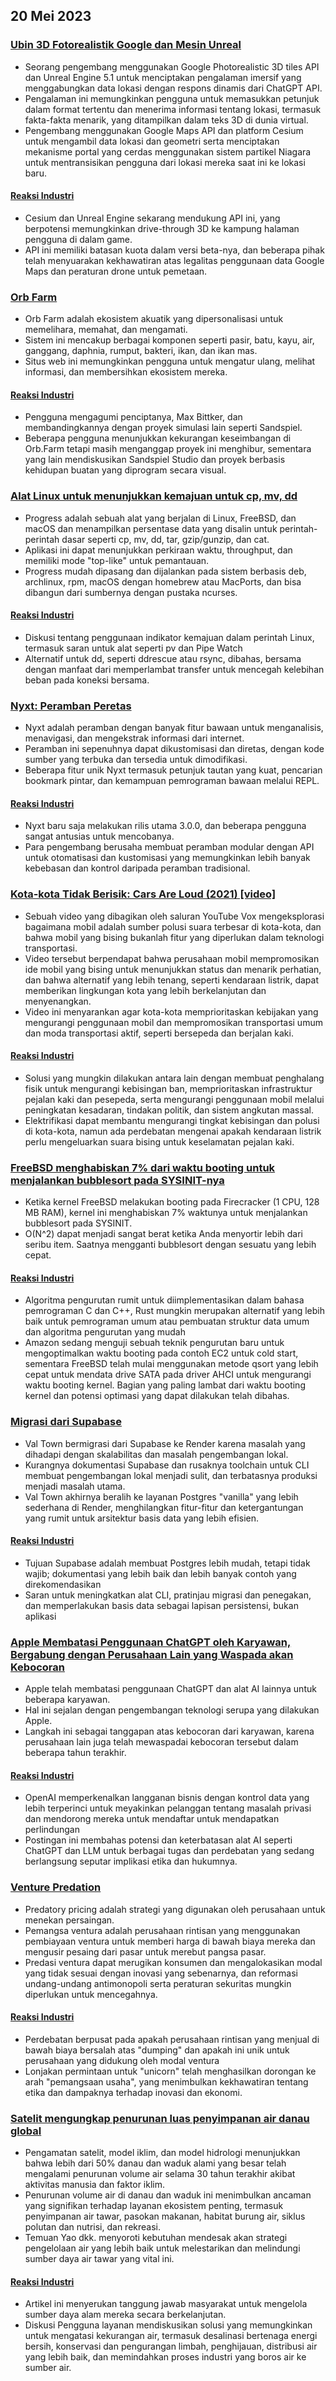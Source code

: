 

<CallToAction />

<Steps>

## 20 Mei 2023

### [Ubin 3D Fotorealistik Google dan Mesin Unreal](https://nilsbakker.nl/portfolio/3d-tiles/)

- Seorang pengembang menggunakan Google Photorealistic 3D tiles API dan Unreal Engine 5.1 untuk menciptakan pengalaman imersif yang menggabungkan data lokasi dengan respons dinamis dari ChatGPT API.
- Pengalaman ini memungkinkan pengguna untuk memasukkan petunjuk dalam format tertentu dan menerima informasi tentang lokasi, termasuk fakta-fakta menarik, yang ditampilkan dalam teks 3D di dunia virtual.
- Pengembang menggunakan Google Maps API dan platform Cesium untuk mengambil data lokasi dan geometri serta menciptakan mekanisme portal yang cerdas menggunakan sistem partikel Niagara untuk mentransisikan pengguna dari lokasi mereka saat ini ke lokasi baru.

#### [Reaksi Industri](http://news.ycombinator.com/item?id=36000631)

- Cesium dan Unreal Engine sekarang mendukung API ini, yang berpotensi memungkinkan drive-through 3D ke kampung halaman pengguna di dalam game.
- API ini memiliki batasan kuota dalam versi beta-nya, dan beberapa pihak telah menyuarakan kekhawatiran atas legalitas penggunaan data Google Maps dan peraturan drone untuk pemetaan.

### [Orb Farm](https://orb.farm/)

- Orb Farm adalah ekosistem akuatik yang dipersonalisasi untuk memelihara, memahat, dan mengamati.
- Sistem ini mencakup berbagai komponen seperti pasir, batu, kayu, air, ganggang, daphnia, rumput, bakteri, ikan, dan ikan mas.
- Situs web ini memungkinkan pengguna untuk mengatur ulang, melihat informasi, dan membersihkan ekosistem mereka.

#### [Reaksi Industri](http://news.ycombinator.com/item?id=35999835)

- Pengguna mengagumi penciptanya, Max Bittker, dan membandingkannya dengan proyek simulasi lain seperti Sandspiel.
- Beberapa pengguna menunjukkan kekurangan keseimbangan di Orb.Farm tetapi masih menganggap proyek ini menghibur, sementara yang lain mendiskusikan Sandspiel Studio dan proyek berbasis kehidupan buatan yang diprogram secara visual.

### [Alat Linux untuk menunjukkan kemajuan untuk cp, mv, dd](https://github.com/Xfennec/progress)

- Progress adalah sebuah alat yang berjalan di Linux, FreeBSD, dan macOS dan menampilkan persentase data yang disalin untuk perintah-perintah dasar seperti cp, mv, dd, tar, gzip/gunzip, dan cat.
- Aplikasi ini dapat menunjukkan perkiraan waktu, throughput, dan memiliki mode "top-like" untuk pemantauan.
- Progress mudah dipasang dan dijalankan pada sistem berbasis deb, archlinux, rpm, macOS dengan homebrew atau MacPorts, dan bisa dibangun dari sumbernya dengan pustaka ncurses.

#### [Reaksi Industri](http://news.ycombinator.com/item?id=36000407)

- Diskusi tentang penggunaan indikator kemajuan dalam perintah Linux, termasuk saran untuk alat seperti pv dan Pipe Watch
- Alternatif untuk dd, seperti ddrescue atau rsync, dibahas, bersama dengan manfaat dari memperlambat transfer untuk mencegah kelebihan beban pada koneksi bersama.

### [Nyxt: Peramban Peretas](https://nyxt.atlas.engineer/)

- Nyxt adalah peramban dengan banyak fitur bawaan untuk menganalisis, menavigasi, dan mengekstrak informasi dari internet.
- Peramban ini sepenuhnya dapat dikustomisasi dan diretas, dengan kode sumber yang terbuka dan tersedia untuk dimodifikasi.
- Beberapa fitur unik Nyxt termasuk petunjuk tautan yang kuat, pencarian bookmark pintar, dan kemampuan pemrograman bawaan melalui REPL.

#### [Reaksi Industri](http://news.ycombinator.com/item?id=36006423)

- Nyxt baru saja melakukan rilis utama 3.0.0, dan beberapa pengguna sangat antusias untuk mencobanya.
- Para pengembang berusaha membuat peramban modular dengan API untuk otomatisasi dan kustomisasi yang memungkinkan lebih banyak kebebasan dan kontrol daripada peramban tradisional.

### [Kota-kota Tidak Berisik: Cars Are Loud (2021) [video]](https://www.youtube.com/watch?v=CTV-wwszGw8)

- Sebuah video yang dibagikan oleh saluran YouTube Vox mengeksplorasi bagaimana mobil adalah sumber polusi suara terbesar di kota-kota, dan bahwa mobil yang bising bukanlah fitur yang diperlukan dalam teknologi transportasi.
- Video tersebut berpendapat bahwa perusahaan mobil mempromosikan ide mobil yang bising untuk menunjukkan status dan menarik perhatian, dan bahwa alternatif yang lebih tenang, seperti kendaraan listrik, dapat memberikan lingkungan kota yang lebih berkelanjutan dan menyenangkan.
- Video ini menyarankan agar kota-kota memprioritaskan kebijakan yang mengurangi penggunaan mobil dan mempromosikan transportasi umum dan moda transportasi aktif, seperti bersepeda dan berjalan kaki.

#### [Reaksi Industri](http://news.ycombinator.com/item?id=35999950)

- Solusi yang mungkin dilakukan antara lain dengan membuat penghalang fisik untuk mengurangi kebisingan ban, memprioritaskan infrastruktur pejalan kaki dan pesepeda, serta mengurangi penggunaan mobil melalui peningkatan kesadaran, tindakan politik, dan sistem angkutan massal.
- Elektrifikasi dapat membantu mengurangi tingkat kebisingan dan polusi di kota-kota, namun ada perdebatan mengenai apakah kendaraan listrik perlu mengeluarkan suara bising untuk keselamatan pejalan kaki.

### [FreeBSD menghabiskan 7% dari waktu booting untuk menjalankan bubblesort pada SYSINIT-nya](https://twitter.com/cperciva/status/1659558311920914432)

- Ketika kernel FreeBSD melakukan booting pada Firecracker (1 CPU, 128 MB RAM), kernel ini menghabiskan 7% waktunya untuk menjalankan bubblesort pada SYSINIT.
- O(N^2) dapat menjadi sangat berat ketika Anda menyortir lebih dari seribu item. Saatnya mengganti bubblesort dengan sesuatu yang lebih cepat.

#### [Reaksi Industri](http://news.ycombinator.com/item?id=36002574)

- Algoritma pengurutan rumit untuk diimplementasikan dalam bahasa pemrograman C dan C++, Rust mungkin merupakan alternatif yang lebih baik untuk pemrograman umum atau pembuatan struktur data umum dan algoritma pengurutan yang mudah
- Amazon sedang menguji sebuah teknik pengurutan baru untuk mengoptimalkan waktu booting pada contoh EC2 untuk cold start, sementara FreeBSD telah mulai menggunakan metode qsort yang lebih cepat untuk mendata drive SATA pada driver AHCI untuk mengurangi waktu booting kernel. Bagian yang paling lambat dari waktu booting kernel dan potensi optimasi yang dapat dilakukan telah dibahas.

### [Migrasi dari Supabase](https://blog.val.town/blog/migrating-from-supabase)

- Val Town bermigrasi dari Supabase ke Render karena masalah yang dihadapi dengan skalabilitas dan masalah pengembangan lokal.
- Kurangnya dokumentasi Supabase dan rusaknya toolchain untuk CLI membuat pengembangan lokal menjadi sulit, dan terbatasnya produksi menjadi masalah utama.
- Val Town akhirnya beralih ke layanan Postgres "vanilla" yang lebih sederhana di Render, menghilangkan fitur-fitur dan ketergantungan yang rumit untuk arsitektur basis data yang lebih efisien.

#### [Reaksi Industri](http://news.ycombinator.com/item?id=36004925)

- Tujuan Supabase adalah membuat Postgres lebih mudah, tetapi tidak wajib; dokumentasi yang lebih baik dan lebih banyak contoh yang direkomendasikan
- Saran untuk meningkatkan alat CLI, pratinjau migrasi dan penegakan, dan memperlakukan basis data sebagai lapisan persistensi, bukan aplikasi

### [Apple Membatasi Penggunaan ChatGPT oleh Karyawan, Bergabung dengan Perusahaan Lain yang Waspada akan Kebocoran](https://www.wsj.com/articles/apple-restricts-use-of-chatgpt-joining-other-companies-wary-of-leaks-d44d7d34)

- Apple telah membatasi penggunaan ChatGPT dan alat AI lainnya untuk beberapa karyawan.
- Hal ini sejalan dengan pengembangan teknologi serupa yang dilakukan Apple.
- Langkah ini sebagai tanggapan atas kebocoran dari karyawan, karena perusahaan lain juga telah mewaspadai kebocoran tersebut dalam beberapa tahun terakhir.

#### [Reaksi Industri](http://news.ycombinator.com/item?id=36000079)

- OpenAI memperkenalkan langganan bisnis dengan kontrol data yang lebih terperinci untuk meyakinkan pelanggan tentang masalah privasi dan mendorong mereka untuk mendaftar untuk mendapatkan perlindungan
- Postingan ini membahas potensi dan keterbatasan alat AI seperti ChatGPT dan LLM untuk berbagai tugas dan perdebatan yang sedang berlangsung seputar implikasi etika dan hukumnya.

### [Venture Predation](https://papers.ssrn.com/sol3/papers.cfm?abstract_id=4437360)

- Predatory pricing adalah strategi yang digunakan oleh perusahaan untuk menekan persaingan.
- Pemangsa ventura adalah perusahaan rintisan yang menggunakan pembiayaan ventura untuk memberi harga di bawah biaya mereka dan mengusir pesaing dari pasar untuk merebut pangsa pasar.
- Predasi ventura dapat merugikan konsumen dan mengalokasikan modal yang tidak sesuai dengan inovasi yang sebenarnya, dan reformasi undang-undang antimonopoli serta peraturan sekuritas mungkin diperlukan untuk mencegahnya.

#### [Reaksi Industri](http://news.ycombinator.com/item?id=36003096)

- Perdebatan berpusat pada apakah perusahaan rintisan yang menjual di bawah biaya bersalah atas "dumping" dan apakah ini unik untuk perusahaan yang didukung oleh modal ventura
- Lonjakan permintaan untuk "unicorn" telah menghasilkan dorongan ke arah "pemangsaan usaha", yang menimbulkan kekhawatiran tentang etika dan dampaknya terhadap inovasi dan ekonomi.

### [Satelit mengungkap penurunan luas penyimpanan air danau global](https://www.science.org/doi/10.1126/science.abo2812)

- Pengamatan satelit, model iklim, dan model hidrologi menunjukkan bahwa lebih dari 50% danau dan waduk alami yang besar telah mengalami penurunan volume air selama 30 tahun terakhir akibat aktivitas manusia dan faktor iklim.
- Penurunan volume air di danau dan waduk ini menimbulkan ancaman yang signifikan terhadap layanan ekosistem penting, termasuk penyimpanan air tawar, pasokan makanan, habitat burung air, siklus polutan dan nutrisi, dan rekreasi.
- Temuan Yao dkk. menyoroti kebutuhan mendesak akan strategi pengelolaan air yang lebih baik untuk melestarikan dan melindungi sumber daya air tawar yang vital ini.

#### [Reaksi Industri](http://news.ycombinator.com/item?id=35999438)

- Artikel ini menyerukan tanggung jawab masyarakat untuk mengelola sumber daya alam mereka secara berkelanjutan.
- Diskusi Pengguna layanan mendiskusikan solusi yang memungkinkan untuk mengatasi kekurangan air, termasuk desalinasi bertenaga energi bersih, konservasi dan pengurangan limbah, penghijauan, distribusi air yang lebih baik, dan memindahkan proses industri yang boros air ke sumber air.

</Steps>
